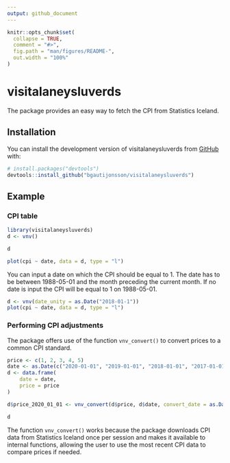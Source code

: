```yaml
---
output: github_document
---
```


<!-- README.md is generated from README.Rmd. Please edit that file -->

```r
knitr::opts_chunk$set(
  collapse = TRUE,
  comment = "#>",
  fig.path = "man/figures/README-",
  out.width = "100%"
)
```

# visitalaneysluverds

<!-- badges: start -->
<!-- badges: end -->


The package provides an easy way to fetch the CPI from Statistics Iceland.

## Installation

You can install the development version of visitalaneysluverds from [GitHub](https://github.com/) with:

``` r
# install.packages("devtools")
devtools::install_github("bgautijonsson/visitalaneysluverds")
```

## Example

### CPI table

```r
library(visitalaneysluverds)
d <- vnv()

d
```


```r
plot(cpi ~ date, data = d, type = "l")
```

You can input a date on which the CPI should be equal to 1. The date has to be between 1988-05-01 and the month preceding the current month. If no date is input the CPI will be equal to 1 on 1988-05-01.

```r
d <- vnv(date_unity = as.Date("2018-01-1"))
plot(cpi ~ date, data = d, type = "l")
```

### Performing CPI adjustments

The package offers use of the function `vnv_convert()` to convert prices to a common CPI standard.

```r
price <- c(1, 2, 3, 4, 5)
date <- as.Date(c("2020-01-01", "2019-01-01", "2018-01-01", "2017-01-01", "2016-01-01"))
d <- data.frame(
    date = date,
    price = price
)

d$price_2020_01_01 <- vnv_convert(d$price, d$date, convert_date = as.Date("2020-01-01"))

d
```


The function `vnv_convert()` works because the package downloads CPI data from Statistics Iceland once per session and makes it available to internal functions, allowing the user to use the most recent CPI data to compare prices if needed.
